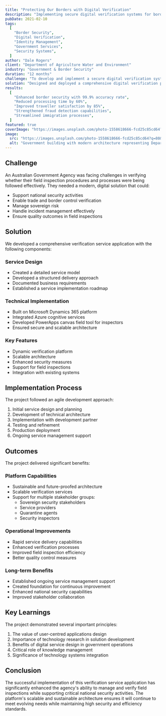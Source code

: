 ```yaml
---
title: "Protecting Our Borders with Digital Verification"
description: "Implementing secure digital verification systems for border security and immigration control."
pubDate: 2021-02-10
tags:
  [
    "Border Security",
    "Digital Verification",
    "Identity Management",
    "Government Services",
    "Security Systems",
  ]
author: "Dale Rogers"
client: "Department of Agriculture Water and Environment"
industry: "Government & Border Security"
duration: "12 months"
challenge: "To develop and implement a secure digital verification system for border control that enhances security while improving traveller experience and processing efficiency."
solution: "Designed and deployed a comprehensive digital verification platform incorporating biometric authentication, document validation, and real-time security checks."
results:
  [
    "Enhanced border security with 99.9% accuracy rate",
    "Reduced processing time by 60%",
    "Improved traveller satisfaction by 85%",
    "Strengthened fraud detection capabilities",
    "Streamlined immigration processes",
  ]
featured: true
coverImage: "https://images.unsplash.com/photo-1558618666-fcd25c85cd64?q=80&w=2069&auto=format&fit=crop"
image:
  src: "https://images.unsplash.com/photo-1558618666-fcd25c85cd64?q=80&w=2069&auto=format&fit=crop"
  alt: "Government building with modern architecture representing Department of Agriculture Water and Environment"
---
```


## Challenge

An Australian Government Agency was facing challenges in verifying whether their field inspection procedures and processes were being followed effectively. They needed a modern, digital solution that could:

- Support national security activities
- Enable trade and border control verification
- Manage sovereign risk
- Handle incident management effectively
- Ensure quality outcomes in field inspections

## Solution

We developed a comprehensive verification service application with the following components:

### Service Design

- Created a detailed service model
- Developed a structured delivery approach
- Documented business requirements
- Established a service implementation roadmap

### Technical Implementation

- Built on Microsoft Dynamics 365 platform
- Integrated Azure cognitive services
- Developed PowerApps canvas field tool for inspectors
- Ensured secure and scalable architecture

### Key Features

- Dynamic verification platform
- Scalable architecture
- Enhanced security measures
- Support for field inspections
- Integration with existing systems

## Implementation Process

The project followed an agile development approach:

1. Initial service design and planning
2. Development of technical architecture
3. Implementation with development partner
4. Testing and refinement
5. Production deployment
6. Ongoing service management support

## Outcomes

The project delivered significant benefits:

### Platform Capabilities

- Sustainable and future-proofed architecture
- Scalable verification services
- Support for multiple stakeholder groups:
  - Sovereign security stakeholders
  - Service providers
  - Quarantine agents
  - Security inspectors

### Operational Improvements

- Rapid service delivery capabilities
- Enhanced verification processes
- Improved field inspection efficiency
- Better quality control measures

### Long-term Benefits

- Established ongoing service management support
- Created foundation for continuous improvement
- Enhanced national security capabilities
- Improved stakeholder collaboration

## Key Learnings

The project demonstrated several important principles:

1. The value of user-centred applications design
2. Importance of technology research in solution development
3. Benefits of digital service design in government operations
4. Critical role of knowledge management
5. Significance of technology systems integration

## Conclusion

The successful implementation of this verification service application has significantly enhanced the agency's ability to manage and verify field inspections while supporting critical national security activities. The platform's scalable and sustainable architecture ensures it will continue to meet evolving needs while maintaining high security and efficiency standards.
